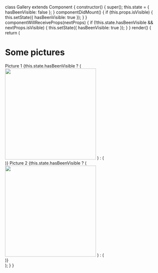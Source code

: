 class Gallery extends Component {
  constructor() {
    super();
    this.state = { hasBeenVisible: false };
  }
  componentDidMount() {
    if (this.props.isVisible) {
      this.setState({ hasBeenVisible: true });
    }
  }
  componentWillReceiveProps(nextProps) {
    if (!this.state.hasBeenVisible && nextProps.isVisible) {
      this.setState({ hasBeenVisible: true });
    }
  }
  render() {
    return (
      <div>
        <h1>Some pictures</h1>
        Picture 1
        {this.state.hasBeenVisible ? (
          <img src="http://example.com/image01.jpg" width="300" height="300" />
        ) : (
          <div className="placeholder" />
        )}
        Picture 2
        {this.state.hasBeenVisible ? (
          <img src="http://example.com/image02.jpg" width="300" height="300" />
        ) : (
          <div className="placeholder" />
        )}
      </div>
    );
  }
}